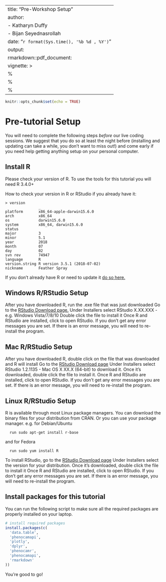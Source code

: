 
---
title: "Pre-Workshop Setup"
author: 
  - Katharyn Duffy
  - Bijan Seyednasrollah
date: "`r format(Sys.time(), '%b %d , %Y')`"
output:
  rmarkdown::pdf_document:
vignette: >
  %\VignetteIndexEntry{Pre-tutorial Setup}
  %\VignetteEngine{knitr::rmarkdown}
  %\VignetteEncoding{UTF-8}
---

```r
knitr::opts_chunk$set(echo = TRUE)
```


# Pre-tutorial Setup

You will need to complete the following steps *before* our live coding sessions.  We suggest that you do so at least the night before (installing and updating can take a while, you don't want to miss out!) and come early if you need help getting anything setup on your personal computer.

## Install R
Please check your version of R.  To use the tools for this tutorial you will need R 3.4.0+

How to check your version in R or RStudio if you already have it:
```
> version
               _                           
platform       x86_64-apple-darwin15.6.0   
arch           x86_64                      
os             darwin15.6.0                
system         x86_64, darwin15.6.0        
status                                     
major          3                           
minor          5.1                         
year           2018                        
month          07                          
day            02                          
svn rev        74947                       
language       R                           
version.string R version 3.5.1 (2018-07-02)
nickname       Feather Spray  
```
If you don't already have R or need to update it 
[do so here.](https://cran.rstudio.com/)


## Windows R/RStudio Setup
After you have downloaded R, run the .exe file that was just downloaded
Go to the 
[RStudio Download page.](https://www.rstudio.com/products/rstudio/download/#download)
Under Installers select RStudio X.XX.XXX - e.g. Windows Vista/7/8/10
Double click the file to install it
Once R and RStudio are installed, click to open RStudio. If you don't get any error messages you are set. If there is an error message, you will need to re-install the program.

## Mac R/RStudio Setup

After you have downloaded R, double click on the file that was downloaded and R will install
Go to the 
[RStudio Download page](https://www.rstudio.com/products/rstudio/download/#download)
Under Installers select RStudio 1.2.1135 - Mac OS X XX.X (64-bit) to download it.
Once it's downloaded, double click the file to install it.
Once R and RStudio are installed, click to open RStudio. If you don't get any error messages you are set. If there is an error message, you will need to re-install the program.

## Linux R/RStudio Setup
R is available through most Linux package managers. You can download the binary files for your distribution from CRAN. Or you can use your package manager.
e.g. for Debian/Ubuntu
```
  run sudo apt-get install r-base
```
and for Fedora
```
  run sudo yum install R
```

To install RStudio, go to the 
[RStudio Download page](https://www.rstudio.com/products/rstudio/download/#download)
Under Installers select the version for your distribution.
Once it's downloaded, double click the file to install it
Once R and RStudio are installed, click to open RStudio. If you don't get any error messages you are set. If there is an error message, you will need to re-install the program.

## Install packages for this tutorial
You can run the following script to make sure all the required packages are properly installed on your laptop.


```r

# install required packages
install.packages(c(
  'data.table',
  'phenocamapi',
  'plotly',
  'dplyr',
  'phenocamr', 
  'phenocamapi', 
  'rmarkdown'
))

```

You're good to go!

